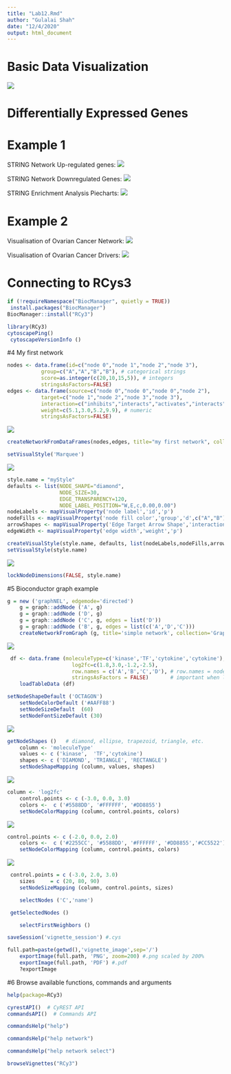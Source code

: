 ```yaml
---
title: "Lab12.Rmd"
author: "Gulalai Shah"
date: "12/4/2020"
output: html_document
---
```




# Basic Data Visualization
![](1basicdatavisuals.png)





# Differentially Expressed Genes

# Example 1

STRING Network Up-regulated genes:
![](2upregulated genes.png)

STRING Network Downregulated Genes:
![](3downregulated.png)

STRING Enrichment Analysis Piecharts:
![](4 string.png)

# Example 2

Visualisation of Ovarian Cancer Network:
![](5ovarian.png)

Visualisation of Ovarian Cancer Drivers:
![](6cancer.png)



# Connecting to RCys3
```r
if (!requireNamespace("BiocManager", quietly = TRUE))
 install.packages("BiocManager")
BiocManager::install("RCy3")
```
```r
library(RCy3)
cytoscapePing()
 cytoscapeVersionInfo ()
```

#4 My first network

```r
nodes <- data.frame(id=c("node 0","node 1","node 2","node 3"),
           group=c("A","A","B","B"), # categorical strings
           score=as.integer(c(20,10,15,5)), # integers
           stringsAsFactors=FALSE)
edges <- data.frame(source=c("node 0","node 0","node 0","node 2"),
           target=c("node 1","node 2","node 3","node 3"),
           interaction=c("inhibits","interacts","activates","interacts"),  # optional
           weight=c(5.1,3.0,5.2,9.9), # numeric
           stringsAsFactors=FALSE)
```


![](7network.png)

```r
createNetworkFromDataFrames(nodes,edges, title="my first network", collection="DataFrame Example")
```


```r
setVisualStyle('Marquee')
```
![](8style.png)
```r
style.name = "myStyle"
defaults <- list(NODE_SHAPE="diamond",
                 NODE_SIZE=30,
                 EDGE_TRANSPARENCY=120,
                 NODE_LABEL_POSITION="W,E,c,0.00,0.00")
nodeLabels <- mapVisualProperty('node label','id','p')
nodeFills <- mapVisualProperty('node fill color','group','d',c("A","B"), c("#FF9900","#66AAAA"))
arrowShapes <- mapVisualProperty('Edge Target Arrow Shape','interaction','d',c("activates","inhibits","interacts"),c("Arrow","T","None"))
edgeWidth <- mapVisualProperty('edge width','weight','p')

createVisualStyle(style.name, defaults, list(nodeLabels,nodeFills,arrowShapes,edgeWidth))
setVisualStyle(style.name)

```

![](9desining.png)

```r
lockNodeDimensions(FALSE, style.name)
```


#5 Bioconductor graph example
```r
g = new ('graphNEL', edgemode='directed')
    g = graph::addNode ('A', g)
    g = graph::addNode ('D', g)
    g = graph::addNode ('C', g, edges = list('D'))
    g = graph::addNode ('B', g, edges = list(c('A','D','C')))
    createNetworkFromGraph (g, title='simple network', collection='GraphNEL Example')

```

![](10bioconductor.png)

```r
 df <- data.frame (moleculeType=c('kinase','TF','cytokine','cytokine'),
                     log2fc=c(1.8,3.0,-1.2,-2.5),
                     row.names = c('A','B','C','D'), # row.names = node names
                     stringsAsFactors = FALSE)       # important when loading strings!
    loadTableData (df)
```

```r
setNodeShapeDefault ('OCTAGON')
    setNodeColorDefault ('#AAFF88')
    setNodeSizeDefault  (60)
    setNodeFontSizeDefault (30)
```

![](11changing.png)
```r
getNodeShapes ()   # diamond, ellipse, trapezoid, triangle, etc.
    column <- 'moleculeType'
    values <- c ('kinase',  'TF','cytokine')
    shapes <- c ('DIAMOND', 'TRIANGLE', 'RECTANGLE')
    setNodeShapeMapping (column, values, shapes)
```

![](12adding.png)
```r
column <- 'log2fc'
    control.points <- c (-3.0, 0.0, 3.0)
    colors <-  c ('#5588DD', '#FFFFFF', '#DD8855')
    setNodeColorMapping (column, control.points, colors)
```
![](13.png)
```r
control.points <- c (-2.0, 0.0, 2.0)
    colors <-  c ('#2255CC', '#5588DD', '#FFFFFF', '#DD8855','#CC5522')
    setNodeColorMapping (column, control.points, colors)
```
![](14.png)
```r
 control.points = c (-3.0, 2.0, 3.0)
    sizes     = c (20, 80, 90)
    setNodeSizeMapping (column, control.points, sizes)
```

```r
    selectNodes ('C','name')
```

```r
 getSelectedNodes ()
```

```r
    selectFirstNeighbors ()
```

```r
saveSession('vignette_session') #.cys
```

```r
full.path=paste(getwd(),'vignette_image',sep='/')
    exportImage(full.path, 'PNG', zoom=200) #.png scaled by 200%
    exportImage(full.path, 'PDF') #.pdf
    ?exportImage
```

#6 Browse available functions, commands and arguments

```r
help(package=RCy3)
```


```r
cyrestAPI()  # CyREST API
commandsAPI()  # Commands API
```

```r
commandsHelp("help")  
```

```r
commandsHelp("help network")  
```

```r
commandsHelp("help network select") 
```
```r
browseVignettes("RCy3")
```

